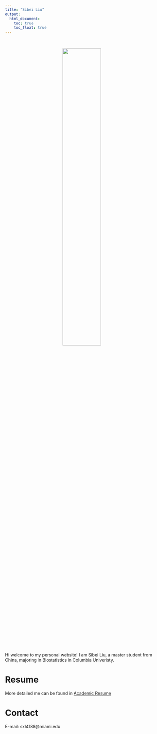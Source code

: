 ```yaml
---
title: "Sibei Liu"
output: 
  html_document:
    toc: true
    toc_float: true
---
```

\

<center>
<img src="./sibei.png" style="width:50%" class="center">
</center>

\
Hi welcome to my personal website! I am Sibei Liu, a master student from China, majoring in Biostatistics in Columbia Univeristy. 


# Resume 

More detailed me can be found in [Academic Resume](resume1.html)

# Contact

E-mail: sxl4188@miami.edu 

